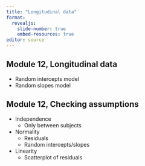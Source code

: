 ```yaml
---
title: "Longitudinal data"
format: 
  revealjs:
    slide-number: true
    embed-resources: true
editor: source
---
```


## Module 12, Longitudinal data

-   Random intercepts model
-   Random slopes model

##  Module 12, Checking assumptions

-   Independence
    -   Only between subjects
-   Normality
    -   Residuals
    -   Random intercepts/slopes
-   Linearity
    -   Scatterplot of residuals
